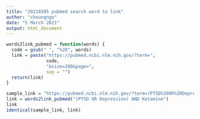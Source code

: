 ```yaml
---
title: "20210305 pubmed search word to link"
author: "cheungngo"
date: "5 March 2021"
output: html_document
---
```


```r
words2link_pubmed = function(words) {
  code = gsub(" ", "%20", words)
  link = paste("https://pubmed.ncbi.nlm.nih.gov/?term=",
               code,
               "&size=200&page=",
               sep = "")
  return(link)
}
```

```r
sample_link = "https://pubmed.ncbi.nlm.nih.gov/?term=(PTSD%20OR%20Depression)%20AND%20Ketamine&size=200&page="
link = words2link_pubmed("(PTSD OR Depression) AND Ketamine")
link
identical(sample_link, link)
```

